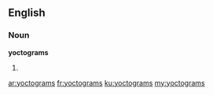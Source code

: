 ==English==

===Noun===
'''yoctograms'''

# {{plural of|yoctogram}}

[[ar:yoctograms]]
[[fr:yoctograms]]
[[ku:yoctograms]]
[[my:yoctograms]]